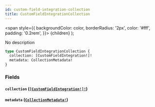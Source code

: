 ```yaml
---
id: custom-field-integration-collection
title: CustomFieldIntegrationCollection
---
```


<span
style={{
      backgroundColor: color,
      borderRadius: '2px',
      color: '#fff',
      padding: '0.2rem',
    }}>
{children}
</span>
);

No description

```graphql
type CustomFieldIntegrationCollection {
  collection: [CustomFieldIntegration!]!
  metadata: CollectionMetadata!
}
```

### Fields

#### `collection` ([`[CustomFieldIntegration!]!`](/api/objects/custom-field-integration))

#### `metadata` ([`CollectionMetadata!`](/api/objects/collection-metadata))
